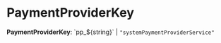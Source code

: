
# PaymentProviderKey

 **PaymentProviderKey**: \`pp\_$&#123;string&#125;\` \| `"systemPaymentProviderService"`
